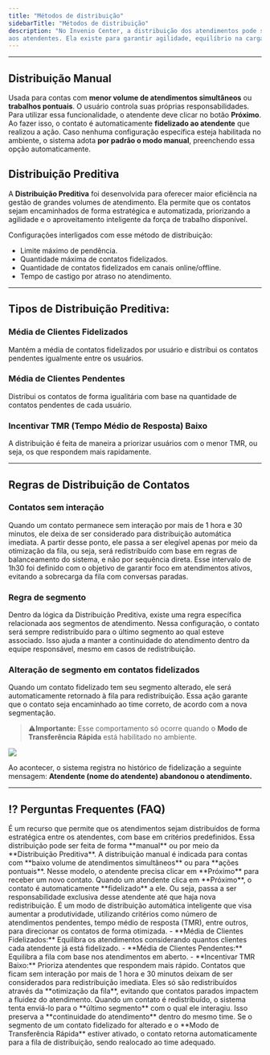 ```yaml
---
title: "Métodos de distribuição"
sidebarTitle: "Métodos de distribuição"
description: "No Invenio Center, a distribuição dos atendimentos pode ser feita de maneira ***manual*** ou ***automática***. É uma funcionalidade que organiza a forma como os contatos são encaminhados 
aos atendentes. Ela existe para garantir agilidade, equilíbrio na carga de trabalho da equipe e eficiência no tempo de resposta, adaptando-se tanto a operações simples quanto a estruturas mais complexas."
---
```

---
## Distribuição Manual

Usada para contas com **menor volume de atendimentos simultâneos** ou **trabalhos pontuais**. O usuário controla suas próprias responsabilidades.
Para utilizar essa funcionalidade, o atendente deve clicar no botão **Próximo**. Ao fazer isso, o contato é automaticamente **fidelizado ao atendente** que realizou a ação.
Caso nenhuma configuração específica esteja habilitada no ambiente, o sistema adota **por padrão o modo manual**, preenchendo essa opção automaticamente.

## Distribuição Preditiva
A **Distribuição Preditiva** foi desenvolvida para oferecer maior eficiência na gestão de grandes volumes de atendimento. Ela permite que os contatos sejam encaminhados de forma estratégica e automatizada, priorizando a agilidade e o aproveitamento inteligente da força de trabalho disponível. 

Configurações interligados com esse método de distribuição:

-	Limite máximo de pendência.
-	Quantidade máxima de contatos fidelizados.
-	Quantidade de contatos fidelizados em canais online/offline.
-	Tempo de castigo por atraso no atendimento.

---
## Tipos de Distribuição Preditiva:

### Média de Clientes Fidelizados

 Mantém a média de contatos fidelizados por usuário e distribui os contatos pendentes igualmente entre os usuários.

###	Média de Clientes Pendentes

 Distribui os contatos de forma igualitária com base na quantidade de contatos pendentes de cada usuário.

###	Incentivar TMR (Tempo Médio de Resposta) Baixo

 A distribuição é feita de maneira a priorizar usuários com o menor TMR, ou seja, os que respondem mais rapidamente.

---
## Regras de Distribuição de Contatos

### Contatos sem interação
Quando um contato permanece sem interação por mais de 1 hora e 30 minutos, ele deixa de ser considerado para distribuição automática imediata. A partir desse ponto, ele passa a ser elegível
apenas por meio da otimização da fila, ou seja, será redistribuído com base em regras de balanceamento do sistema, e não por sequência direta.
Esse intervalo de 1h30 foi definido com o objetivo de garantir foco em atendimentos ativos, evitando a sobrecarga da fila com conversas paradas.

### Regra de segmento
Dentro da lógica da Distribuição Preditiva, existe uma regra específica relacionada aos segmentos de atendimento. Nessa configuração, o contato será sempre redistribuído para o último segmento ao qual esteve associado. Isso ajuda a manter a 
continuidade do atendimento dentro da equipe responsável, mesmo em casos de redistribuição.

### Alteração de segmento em contatos fidelizados
Quando um contato fidelizado tem seu segmento alterado, ele será automaticamente retornado à fila para redistribuição. Essa ação garante que o contato 
seja encaminhado ao time correto, de acordo com a nova segmentação.

>⚠️**Importante:** Esse comportamento só ocorre quando o **Modo de Transferência Rápida** está habilitado no ambiente.

<img src="https://robbublob.blob.core.windows.net/docs/InvenioLive/img2distribuicao.png" />

Ao acontecer, o sistema registra no histórico de fidelização a seguinte mensagem:
**Atendente (nome do atendente) abandonou o atendimento.**

---

## ⁉️ Perguntas Frequentes (FAQ)

<AccordionGroup>
  <Accordion title="O que é distribuição automática de atendimentos?">
    É um recurso que permite que os atendimentos sejam distribuídos de forma estratégica entre os atendentes, com base em critérios predefinidos. Essa distribuição pode ser feita de forma **manual** ou por meio da **Distribuição Preditiva**.
  </Accordion>
  <Accordion title="Quando devo usar a distribuição manual?">
    A distribuição manual é indicada para contas com **baixo volume de atendimentos simultâneos** ou para **ações pontuais**. Nesse modelo, o atendente precisa clicar em **Próximo** para receber um novo contato.
  </Accordion>
  <Accordion title="Como funciona a fidelização de contatos na distribuição manual?">
    Quando um atendente clica em **Próximo**, o contato é automaticamente **fidelizado** a ele. Ou seja, passa a ser responsabilidade exclusiva desse atendente até que haja nova redistribuição.
  </Accordion>
  <Accordion title="O que é Distribuição Preditiva?">
    É um modo de distribuição automática inteligente que visa aumentar a produtividade, utilizando critérios como número de atendimentos pendentes, tempo médio de resposta (TMR), entre outros, para direcionar os contatos de forma otimizada.
  </Accordion>
  <Accordion title="Quais são os tipos de Distribuição Preditiva disponíveis?">
    - **Média de Clientes Fidelizados:** Equilibra os atendimentos considerando quantos clientes cada atendente já está fidelizado.  
    - **Média de Clientes Pendentes:** Equilibra a fila com base nos atendimentos em aberto.  
    - **Incentivar TMR Baixo:** Prioriza atendentes que respondem mais rápido.
  </Accordion>
  <Accordion title="O que acontece com contatos sem interação por mais de 1h30?">
    Contatos que ficam sem interação por mais de 1 hora e 30 minutos deixam de ser considerados para redistribuição imediata. Eles só são redistribuídos através da **otimização da fila**, evitando que contatos parados impactem a fluidez do atendimento.
  </Accordion>
  <Accordion title="Como funciona a regra de segmento na redistribuição de contatos?">
    Quando um contato é redistribuído, o sistema tenta enviá-lo para o **último segmento** com o qual ele interagiu. Isso preserva a **continuidade do atendimento** dentro do mesmo time.
  </Accordion>
  <Accordion title="O que acontece se o segmento de um contato fidelizado for alterado?">
    Se o segmento de um contato fidelizado for alterado e o **Modo de Transferência Rápida** estiver ativado, o contato retorna automaticamente para a fila de distribuição, sendo realocado ao time adequado.
  </Accordion>
</AccordionGroup>

